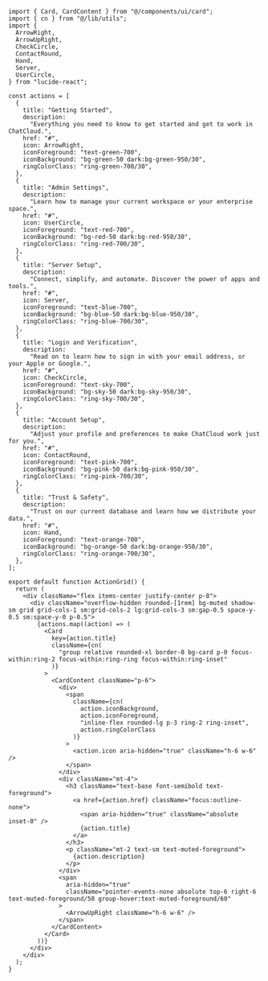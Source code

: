 ````tsx
import { Card, CardContent } from "@/components/ui/card";
import { cn } from "@/lib/utils";
import {
  ArrowRight,
  ArrowUpRight,
  CheckCircle,
  ContactRound,
  Hand,
  Server,
  UserCircle,
} from "lucide-react";

const actions = [
  {
    title: "Getting Started",
    description:
      "Everything you need to know to get started and get to work in ChatCloud.",
    href: "#",
    icon: ArrowRight,
    iconForeground: "text-green-700",
    iconBackground: "bg-green-50 dark:bg-green-950/30",
    ringColorClass: "ring-green-700/30",
  },
  {
    title: "Admin Settings",
    description:
      "Learn how to manage your current workspace or your enterprise space.",
    href: "#",
    icon: UserCircle,
    iconForeground: "text-red-700",
    iconBackground: "bg-red-50 dark:bg-red-950/30",
    ringColorClass: "ring-red-700/30",
  },
  {
    title: "Server Setup",
    description:
      "Connect, simplify, and automate. Discover the power of apps and tools.",
    href: "#",
    icon: Server,
    iconForeground: "text-blue-700",
    iconBackground: "bg-blue-50 dark:bg-blue-950/30",
    ringColorClass: "ring-blue-700/30",
  },
  {
    title: "Login and Verification",
    description:
      "Read on to learn how to sign in with your email address, or your Apple or Google.",
    href: "#",
    icon: CheckCircle,
    iconForeground: "text-sky-700",
    iconBackground: "bg-sky-50 dark:bg-sky-950/30",
    ringColorClass: "ring-sky-700/30",
  },
  {
    title: "Account Setup",
    description:
      "Adjust your profile and preferences to make ChatCloud work just for you.",
    href: "#",
    icon: ContactRound,
    iconForeground: "text-pink-700",
    iconBackground: "bg-pink-50 dark:bg-pink-950/30",
    ringColorClass: "ring-pink-700/30",
  },
  {
    title: "Trust & Safety",
    description:
      "Trust on our current database and learn how we distribute your data.",
    href: "#",
    icon: Hand,
    iconForeground: "text-orange-700",
    iconBackground: "bg-orange-50 dark:bg-orange-950/30",
    ringColorClass: "ring-orange-700/30",
  },
];

export default function ActionGrid() {
  return (
    <div className="flex items-center justify-center p-8">
      <div className="overflow-hidden rounded-[1rem] bg-muted shadow-sm grid grid-cols-1 sm:grid-cols-2 lg:grid-cols-3 sm:gap-0.5 space-y-0.5 sm:space-y-0 p-0.5">
        {actions.map((action) => (
          <Card
            key={action.title}
            className={cn(
              "group relative rounded-xl border-0 bg-card p-0 focus-within:ring-2 focus-within:ring-ring focus-within:ring-inset"
            )}
          >
            <CardContent className="p-6">
              <div>
                <span
                  className={cn(
                    action.iconBackground,
                    action.iconForeground,
                    "inline-flex rounded-lg p-3 ring-2 ring-inset",
                    action.ringColorClass
                  )}
                >
                  <action.icon aria-hidden="true" className="h-6 w-6" />
                </span>
              </div>
              <div className="mt-4">
                <h3 className="text-base font-semibold text-foreground">
                  <a href={action.href} className="focus:outline-none">
                    <span aria-hidden="true" className="absolute inset-0" />
                    {action.title}
                  </a>
                </h3>
                <p className="mt-2 text-sm text-muted-foreground">
                  {action.description}
                </p>
              </div>
              <span
                aria-hidden="true"
                className="pointer-events-none absolute top-6 right-6 text-muted-foreground/50 group-hover:text-muted-foreground/60"
              >
                <ArrowUpRight className="h-6 w-6" />
              </span>
            </CardContent>
          </Card>
        ))}
      </div>
    </div>
  );
}
````